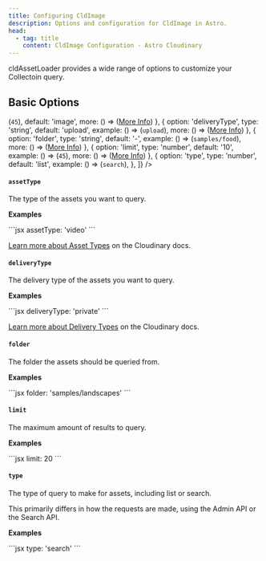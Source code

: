 ```yaml
---
title: Configuring CldImage
description: Options and configuration for CldImage in Astro.
head:
  - tag: title
    content: CldImage Configuration - Astro Cloudinary
---
```



cldAssetLoader provides a wide range of options to customize your Collectoin query.

## Basic Options

<Table
  columns={[
    {
      id: 'option',
      title: 'Option'
    },
    {
      id: 'type',
      title: 'Type'
    },
    {
      id: 'default',
      title: 'Default'
    },
    {
      id: 'example',
      title: 'Example'
    },
    {
      id: 'more'
    }
  ]}
  data={[
    {
      option: 'assetType',
      type: 'string',
      example: () => (<code>45</code>),
      default: 'image',
      more: () => (<a className="whitespace-nowrap" href="https://cloudinary.com/documentation/transformation_reference#a_angle">More Info</a>)
    },
    {
      option: 'deliveryType',
      type: 'string',
      default: 'upload',
      example: () => (<code>upload</code>),
      more: () => (<a className="whitespace-nowrap" href="https://cloudinary.com/documentation/transformation_reference#a_angle">More Info</a>)
    },
    {
      option: 'folder',
      type: 'string',
      default: '-',
      example: () => (<code>samples/food</code>),
      more: () => (<a className="whitespace-nowrap" href="https://cloudinary.com/documentation/transformation_reference#a_angle">More Info</a>)
    },
    {
      option: 'limit',
      type: 'number',
      default: '10',
      example: () => (<code>45</code>),
      more: () => (<a className="whitespace-nowrap" href="https://cloudinary.com/documentation/transformation_reference#a_angle">More Info</a>)
    },
    {
      option: 'type',
      type: 'number',
      default: 'list',
      example: () => (<code>search</code>),
    },
  ]}
/>

#### `assetType`

The type of the assets you want to query.

**Examples**

<CodeBlock alwaysExpanded>
```jsx
assetType: 'video'
```
</CodeBlock>

[Learn more about Asset Types](https://cloudinary.com/documentation/upload_parameters#asset_types) on the Cloudinary docs.

#### `deliveryType`

The delivery type of the assets you want to query.

**Examples**

<CodeBlock alwaysExpanded>
```jsx
deliveryType: 'private'
```
</CodeBlock>

[Learn more about Delivery Types](https://cloudinary.com/documentation/upload_parameters#delivery_types) on the Cloudinary docs.

#### `folder`

The folder the assets should be queried from.

**Examples**

<CodeBlock alwaysExpanded>
```jsx
folder: 'samples/landscapes'
```
</CodeBlock>

#### `limit`

The maximum amount of results to query.

**Examples**

<CodeBlock alwaysExpanded>
```jsx
limit: 20
```
</CodeBlock>

#### `type`

The type of query to make for assets, including list or search.

This primarily differs in how the requests are made, using the Admin API or the Search API.

**Examples**

<CodeBlock alwaysExpanded>
```jsx
type: 'search'
```
</CodeBlock>